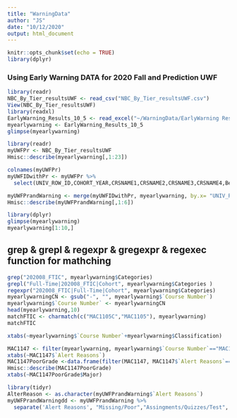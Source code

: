 ---
title: "WarningData"
author: "JS"
date: "10/12/2020"
output: html_document
---

```{r setup, include=FALSE}
knitr::opts_chunk$set(echo = TRUE)
library(dplyr)
```

### Using Early Warning DATA for 2020 Fall and Prediction UWF
```{r}
library(readr)
NBC_By_Tier_resultsUWF <- read_csv("NBC_By_Tier_resultsUWF.csv")
View(NBC_By_Tier_resultsUWF)
library(readxl)
EarlyWarning_Results_10_5 <- read_excel("~/WarningData/EarlyWarning Results 10_5.xlsx")
myearlywarning <- EarlyWarning_Results_10_5
glimpse(myearlywarning)
```

```{r NBC_By_Tier_resultsUWF}
library(readr)
myUWFPr <- NBC_By_Tier_resultsUWF
Hmisc::describe(myearlywarning[,1:23])

```
```{r }
colnames(myUWFPr)
myUWFIDwithPr <- myUWFPr %>% 
  select(UNIV_ROW_ID,COHORT_YEAR,CRSNAME1,CRSNAME2,CRSNAME3,CRSNAME4,BelowGPA)

myUWFPrandWarning <- merge(myUWFIDwithPr, myearlywarning, by.x= "UNIV_ROW_ID", by.y = "Student ID", all.y = TRUE )
Hmisc::describe(myUWFPrandWarning[,1:6])

```
```{r myearlywarning}
library(dplyr)
glimpse(myearlywarning)
myearlywarning[1:10,]
```
## grep & grepl & regexpr & gregexpr & regexec function for mathching 
```{r}
grep("202008_FTIC", myearlywarning$Categories)
grepl("Full-Time|202008_FTIC|Cohort", myearlywarning$Categories )
regexpr("202008_FTIC|Full-Time|Cohort", myearlywarning$Categories)
myearlywarningCN <- gsub("-", "", myearlywarning$`Course Number`)
myearlywarning$`Course Number` <- myearlywarningCN
head(myearlywarning,10)
matchFTIC <- charmatch(c("MAC1105C","MAC1105"), myearlywarning)
matchFTIC
```

```{r}
xtabs(~myearlywarning$`Course Number`+myearlywarning$Classification)
```

```{r}
MAC1147 <- filter(myearlywarning, myearlywarning$`Course Number`=="MAC1147")
xtabs(~MAC1147$`Alert Reasons`)
MAC1147PoorGrade <-data.frame(filter(MAC1147, MAC1147$`Alert Reasons`=="Poor Grades on Assignments/Quizzes/Tests - EW"))
Hmisc::describe(MAC1147PoorGrade)
xtabs(~MAC1147PoorGrade$Major)
```
```{r}
library(tidyr)
AlterReason <- as.character(myUWFPrandWarning$`Alert Reasons`)
myUWFPrandWarningdd <- myUWFPrandWarning %>% 
  separate('Alert Reasons', "Missing/Poor","Assingments/Quizzes/Test", "/", extra = "drop")
```
